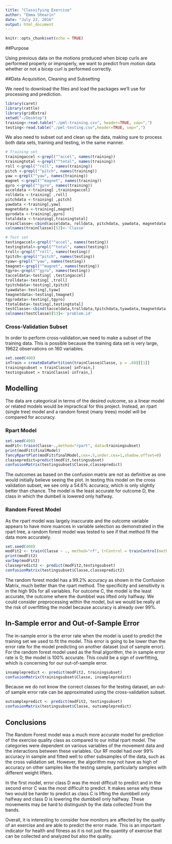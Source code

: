 ```yaml
---
title: "Classifying Exercise"
author: "Emma Shearin"
date: "July 23, 2016"
output: html_document
---
```


```r
knitr::opts_chunk$set(echo = TRUE)
```

##Purpose

Using previous data on the motions produced when bicep curls are performed properly or improperly, we want to predict from motion data whether or not a bicep curl is performed correctly.

##Data Acquisition, Cleaning and Subsetting

We need to download the files and load the packages we'll use for processing and prediction.

```r
library(caret)
library(rattle)
library(gridExtra)
setwd("~/Desktop")
training<-read.table("./pml-training.csv", header=TRUE, sep=",")
testing<-read.table("./pml-testing.csv",header=TRUE, sep=",")
```
We also need to subset out and clean up the data, making sure to process both data sets, training and testing, in the same manner.
```r
# Training set
trainingaccel <-grepl("^accel", names(training))
trainingtotal <-grepl("^total", names(training))
roll <-grepl("^roll", names(training))
pitch <-grepl("^pitch", names(training))
yaw <-grepl("^yaw", names(training))
magnet <-grepl("^magnet", names(training))
gyro <-grepl("^gyro", names(training))
acceldata <-training[ ,trainingaccel]
rolldata <-training[ ,roll]
pitchdata <-training[ ,pitch]
yawdata <-training[,yaw]
magnetdata <-training[,magnet]
gyrodata <-training[,gyro]
totaldata <-training[,trainingtotal]
trainClasse<-cbind(acceldata, rolldata, pitchdata, yawdata, magnetdata, gyrodata, totaldata, training[ ,160])
colnames(trainClasse)[53]<-'Classe'

# Test set
testingaccel<-grepl("^accel", names(testing))
testingtotal<-grepl("^total", names(testing))
troll<-grepl("^roll", names(testing))
tpitch<-grepl("^pitch", names(testing))
tyaw<-grepl("^yaw", names(testing))
tmagnet<-grepl("^magnet", names(testing))
tgyro<-grepl("^gyro", names(testing))
tacceldata<-testing[ ,testingaccel]
trolldata<-testing[ ,troll]
tpitchdata<-testing[,tpitch]
tyawdata<-testing[,tyaw]
tmagnetdata<-testing[,tmagnet]
tgyrodata<-testing[,tgyro]
ttotaldata<-testing[,testingtotal]
testClasse<-cbind(tacceldata,trolldata,tpitchdata,tyawdata,tmagnetdata,tgyrodata,ttotaldata,testing[ ,160])
colnames(testClasse)[53]<-'problem.id'
```
### Cross-Validation Subset
In order to perform cross-validation,we need to make a subset of the training data. This is possible because the training data set is very large, 19622 observations on 160 variables.
```r
set.seed(400)
inTrain = createDataPartition(trainClasse$Classe, p = .60)[[1]]
trainingsubset = trainClasse[ inTrain,]
testingsubset = trainClasse[-inTrain,]
```

## Modelling

The data are categorical in terms of the desired outcome, so a linear model or related models would be impractical for this project. Instead, an rpart (single tree) model and a random forest (many trees) model will be compared for accuracy.

### Rpart Model

```r
set.seed(400)
modFit<-train(Classe~.,method="rpart", data=trainingsubset)
print(modFit$finalModel)
fancyRpartPlot(modFit$finalModel,cex=.5,under.cex=1,shadow.offset=0)
classepredict=predict(modFit,testingsubset)
confusionMatrix(testingsubset$Classe,classepredict)
```

The outcomes as based on the confusion matrix are not as definitive as one would initially believe seeing the plot. In testing this model on the cross validation subset, we see only a 54.6% accuracy, which is only slightly better than chance. The model is the least accurate for outcome D, the class in which the dumbell is lowered only halfway.

### Random Forest Model

As the rpart model was largely inaccurate and the outcome variable appears to have more nuances in variable selection as demonstrated in the rpart tree, a random forest model was tested to see if that method fit the data more accurately.

```r
set.seed(400)
modFit2 <- train(Classe ~ ., method="rf", trControl = trainControl(method = "cv", number = 4), data = trainingsubset)
print(modFit2)
varImp(modFit2)
classepredict2 <- predict(modFit2,testingsubset)
confusionMatrix(testingsubset$Classe,classepredict2)
```

The random forest model has a 99.2% accuracy as shown in the Confusion Matrix, much better than the rpart method. The specificity and sensitivity is in the high 90s for all variables. For outcome C, the model is the least accurate, the outcome where the dumbbel was lifted only halfway. We could consider preprocessing within the model, but we would be really at the risk of overfitting the model because accuracy is already over 99%.

## In-Sample error and Out-of-Sample Error
The in-sample error is the error rate when the model is used to predict the training set we used to fit the model. This error is going to be lower than the error rate for the model predicting on another dataset (out of sample error). For the random forest model used as the final algorithm, the in sample error rate is 0; the model is 100% accurate. This could be a sign of overfitting, which is concerning for our out-of-sample error.

```r
insamplepredict <- predict(modFit2, trainingsubset)
confusionMatrix(trainingsubset$Classe, insamplepredict)
```

Because we do not know the correct classes for the testing dataset, an out-of sample error rate can be approximated using the cross-validation subset.

```r
outsamplepredict <- predict(modFit2, testingsubset)
confusionMatrix(testingsubset$Classe, outsamplepredict)
```

## Conclusions
The Random Forest model was a much more accurate model for prediction of the exercise quality class as compared to our initial rpart model. The categories were dependent on various variables of the movement data and the interactions between these variables. Our RF model had over 99% accuracy in sample and fitted well to other subsamples of the data, such as the cross validation set. However, the algorithm may not have as high of accuracy on other samples like the testing sample, particularly samples with different weight lifters.

In the first model, error class D was the most difficult to predict and in the second error C was the most difficult to predict. It makes sense why these two would be harder to predict as class C is lifting the dumbbell only halfway and class D is lowering the dumbbell only halfway. These movements may be hard to distinguish by the data collected from the bands.

Overall, it is interesting to consider how monitors are affected by the quality of an exercise and are able to predict the error made. This is an important indicator for health and fitness as it is not just the quantity of exercise that can be collected and analyzed but also the quality.